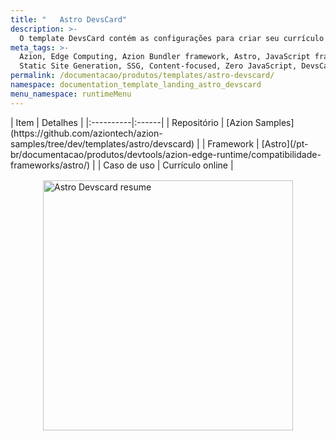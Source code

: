 ```yaml
---
title: "   Astro DevsCard"
description: >-
  O template DevsCard contém as configurações para criar seu currículo online e impresso usando o projeto DevsCard.
meta_tags: >-
  Azion, Edge Computing, Azion Bundler framework, Astro, JavaScript frameworks,
  Static Site Generation, SSG, Content-focused, Zero JavaScript, DevsCard
permalink: /documentacao/produtos/templates/astro-devscard/
namespace: documentation_template_landing_astro_devscard
menu_namespace: runtimeMenu
---
```



<div class="[&_.flex.flex-col]:!gap-4 [&_.flex.flex-col]:md:!gap-8 [&_.flex.flex-col]:2xl:!gap-16">
  <SectionBasicContent
    titleTag="h2"
    description="O template DevsCard contém as configurações para criar seu currículo online e impresso usando o projeto DevsCard."
    buttons={[
      { label: "Deploy template", link: "https://console.azion.com/create/azion-community/devscard", outlined: false, icon: "ai ai-azion", iconPos: "left" },
      { label: "Ver demo", link: "https://laxkles80r.map.azionedge.net/", severity: "secondary", target:"_blank" }
    ]}
  />
</div>

<div style="display: flex; gap: 1rem; align-items: center; flex-direction: row; flex-wrap: wrap;">
  <div style="flex: 1; min-width: 300px;">
    | Item | Detalhes |
    |:----------|:------|
    | Repositório | [Azion Samples](https://github.com/aziontech/azion-samples/tree/dev/templates/astro/devscard) |
    | Framework | [Astro](/pt-br/documentacao/produtos/devtools/azion-edge-runtime/compatibilidade-frameworks/astro/) |
    | Caso de uso | Currículo online |
  </div>
  <div style="display: flex; justify-content: center; align-items: center; flex: 1; min-width: 300px;">
    <img src="/assets/docs/images/uploads/template-showcase/astro/astro-devscard.png" width="400" alt="Astro Devscard resume" style="max-width: 100%; height: auto;" />
  </div>
</div>
